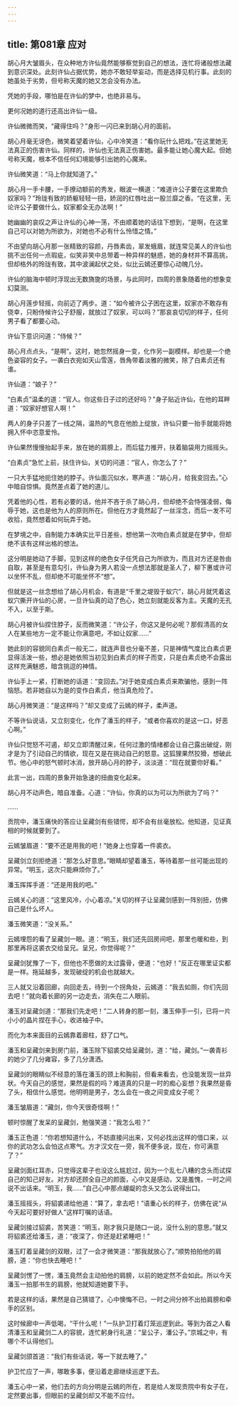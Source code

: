 ```yaml
---
---
---
```

title: 第081章 应对
---





胡心月大皱眉头，在众种地方许仙竟然能够察觉到自己的想法，连忙将诸般想法藏到意识深处。此刻许仙占据优势，她亦不敢轻举妄动，而是选择见机行事。此刻的她虽处于劣势，但号称天魔的她又怎会没有办法。

凭她的手段，哪怕是在许仙的梦中，也绝非易与。

更何况她的道行还高出许仙一级。

许仙微微而笑，“藏得住吗？”身形一闪已来到胡心月的面前。

胡心月毫无讶色，微笑着望着许仙，心中冷笑道：“看你玩什么把戏。”在这里她无法真正的伤害许仙。同样的，许仙也无法真正伤害她。最多能让她心魔大起。但她号称天魔，根本不信任何幻境能够引出她的心魔来。

许仙微笑道：“马上你就知道了。”

胡心月一手卡腰，一手撩动额前的秀发，眼波一横道：“难道许公子要在这里欺负奴家吗？”玲珑有致的娇躯轻轻一扭，娇润的红唇吐出一股兰靡之香。“在这里，无论许公子要做什么，奴家都全无办法啊！”

她幽幽的哀叹之声让许仙的心神一荡，不由顺着她的话往下想到，“是啊，在这里自己可以对她为所欲为，对她也不必有什么怜惜之情。”

不由望向胡心月那一张精致的容颜，丹唇素齿，翠发蛾眉，就连常见美人的许仙也挑不出任何一点瑕疵，似笑非笑中总带着一种异样的魅惑，她的身材并不算高挑，但却格外的玲珑有致，其中波澜起伏之处，似比云嫣还要惊心动魄几分。

许仙的脑海中顿时浮现出无数旖旎的场景，与此同时，四周的景象随着他的想象变幻莫测。

胡心月莲步轻摇，向前迈了两步。道：“如今被许公子困在这里，奴家亦不敢存有侥幸，只盼侍候许公子舒服，就放过了奴家，可以吗？”那哀哀切切的样子，任何男子看了都要心动。

许仙下意识问道：“侍候？”

胡心月点点头，“是啊”。这时，她忽然摇身一变，化作另一副模样。却也是一个绝色姿容的女子。一袭白衣宛如天山雪莲，唇角带着淡雅的微笑，除了白素贞还有谁。

许仙道：“娘子？”

“白素贞”温柔的道：“官人。你这些日子过的还好吗？”身子贴近许仙，在他的耳畔道：“奴家好想官人啊！”

两人的身子只差了一线之隔，温热的气息在他脸上绽放，许仙只要一抬手就能将她拥入怀中恣意爱怜。

许仙果然慢慢抬起手来，放在她的肩膀上，而后猛力推开，扶着脑袋用力摇摇头。

“白素贞”急忙上前，扶住许仙，关切的问道：“官人，你怎么了？”

一只大手猛地扼住她的脖子。许仙面沉似水，寒声道：“胡心月，给我变回去。”心中暗自惊惧。竟然差点着了她的道儿。

凭着他的心性，若有必要的话，他并不吝于杀了胡心月，但却绝不会恃强凌弱，侮辱于她，这也是他为人的原则所在。但他在方才竟然起了一丝淫念，而后一发不可收拾，竟然想着如何玩弄于她。

在梦境之中，自制能力本确实比平日差些，想他第一次吻白素贞就是在梦中，但却绝不该有这样出格的想法。

这分明是她动了手脚，见到这样的绝色女子任凭自己为所欲为，而且对方还是咎由自取，甚至是有意勾引，许仙身为男人若没一点想法那就是圣人了，柳下惠或许可以坐怀不乱，但却绝不可能坐怀不“想”。

但就是这一丝念想给了胡心月机会，有道是“千里之堤毁于蚁穴”，胡心月就凭着这蚁穴撕开许仙的心房，一旦许仙真的动了色心，她立刻就能反客为主。天魔的无孔不入，以至于斯。

胡心月被许仙捏住脖子，反而微笑道：“许公子，你这又是何必呢？那假清高的女人在某些地方一定不能让你满意吧，不如让奴家……”

她此刻的容貌同白素贞一般无二，就连声音也分毫不差，只是神情气度比白素贞更显得活泼一些，想必是她依照当初见到白素贞的样子而变，只是白素贞绝不会露出这样充满魅惑，暗含挑逗的神情。

许仙手上一紧，打断她的话道：“变回去。”对于她变成白素贞来欺骗他，感到一阵恼怒。若非她自以为是的变作白素贞，他当真危险了。

胡心月微笑道：“是这样吗？”却又变成了云嫣的样子，柔声道。

不等许仙说话，又立刻变化，化作了潘玉的样子，“或者你喜欢的是这一口，好恶心啊。”

许仙只觉怒不可遏，却又立即清醒过来，任何过激的情绪都会让自己露出破绽，刚才是为了引动自己的情欲，现在又是在挑动自己的怒意。这狐狸果然狡猾，想破此节。他心中的怒气顿时冰消，放开胡心月的脖子，淡淡道：“现在就要你好看。”

此言一出，四周的景象开始急速的扭曲变化起来。

胡心月不动声色，暗自准备。心道：“许仙，你真的以为可以为所欲为了吗？”

……

贡院中，潘玉痛快的答应让呈藏剑有些错愕，却不会有丝毫放松。他知道，见证真相的时候就要到了。

云嫣皱眉道：“要不还是用我的吧！”她身上也穿着一件裘衣。

呈藏剑立刻拒绝道：“那怎么好意思。”眼睛却望着潘玉，等待着那一丝可能出现的异常。“明玉，这次只能麻烦你了。”

潘玉挥挥手道：“还是用我的吧。”

云嫣关心的道：“这里风冷，小心着凉。”关切的样子让呈藏剑感到一阵别扭，仿佛自己是什么坏人。

潘玉微笑道：“没关系。”

云嫣埋怨的看了呈藏剑一眼。道：“明玉，我们还先回房间吧，那里也暖和些，到那里再将这裘衣交给呈兄。呈兄，你觉得呢？”

呈藏剑犹豫了一下，但他也不愿做的太过露骨，便道：“也好！”反正在哪里证实都是一样。拖延越多，发现破绽的机会也就越大。

三人就又沿着回廊，向回走去，待到一个拐角处，云嫣道：“我去如厕，你们先回去吧！”就向着长廊的另一边走去，消失在二人眼前。

潘玉对呈藏剑道：“那我们先走吧！”二人转身的那一刻，潘玉伸手一引，已将一片小小的晶片捏在手心，收进袖子中。

而化为本来面目的云嫣靠着廊柱，舒了口气。

潘玉和呈藏剑来到房门前，潘玉除下貂裘交给呈藏剑，道：“给，藏剑。”一袭青衫的她少了几分雍容，多了几分潇洒。

呈藏剑的眼睛似不经意的落在潘玉的颈上和胸前，但看来看去，也没能发现一丝异状。今天自己的感觉，果然是假的吗？难道真的只是一时的痴心妄想？我果然是昏了头，相信什么感觉。他明明是男子，怎么会在一夜之间变成女子呢？

潘玉皱眉道：“藏剑，你今天很奇怪啊！”

顿时惊醒了发呆的呈藏剑，勉强笑道：“我怎么啦？”

潘玉正色道：“你若想知道什么，不妨直接问出来，又何必找出这样的借口来，以你的武功怎么会怕这点寒气。方才汉文在一旁，我不便多说，现在，你可满意了？”

呈藏剑面红耳赤，只觉得这辈子也没这么尴尬过，因为一个乱七八糟的念头而试探自己的知己好友。对方却还顾全自己的颜面，心中又是感动，又是羞愧，一时之间说不出话来。“明玉，我……”自己心中那点龌龊的念头又怎么说得出口。

潘玉摇摇头，将貂裘递给他道：“算了，拿去吧！”语重心长的样子，仿佛在说“从今天起可要好好做人”这样叮嘱的话语。

呈藏剑接过貂裘，苦笑道：“明玉，刚才我只是随口一说，没什么别的意思。”就又将貂裘还给潘玉，道：“夜深了，你还是赶紧睡吧！”

潘玉盯着呈藏剑的双眼，过了一会才微笑道：“那我就放心了。”顺势拍拍他的肩膀，道：“你也快去睡吧！”

呈藏剑愣了一愣，潘玉竟然会主动拍他的肩膀，以前的她定然不会如此。所以今天潘玉一拍那书生的肩膀，他就知道她要下手。

若是这样的话，果然是自己猜错了。心中懊悔不已，一时之间分辨不出拍肩膀和牵手的区别。

这时候廊中一声低喝，“干什么呢！”一队护卫打着灯笼巡逻到此。等到为首之人看清潘玉和呈藏剑二人的容貌，连忙躬身行礼道：“呈公子，潘公子。”京城之中，有哪个不认得他们。

呈藏剑颌首道：“我们有些话说，等一下就去睡了。”

护卫忙应了一声，哪敢多事，便沿着走廊继续巡逻下去。

潘玉心中一紧，他们去的方向分明是云嫣的所在，若是给人发现贡院中有女子在，定然要出事，但眼前的呈藏剑却又不能不应付。